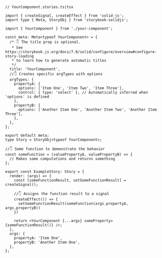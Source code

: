 ```tsx
// YourComponent.stories.ts|tsx

import { createSignal, createEffect } from 'solid-js';
import type { Meta, StoryObj } from 'storybook-solidjs';

import { YourComponent } from './your-component';

const meta: Meta<typeof YourComponent> = {
  /* 👇 The title prop is optional.
   * See https://storybook.js.org/docs/7.0/solid/configure/overview#configure-story-loading
   * to learn how to generate automatic titles
   */
  title: 'YourComponent',
  //👇 Creates specific argTypes with options
  argTypes: {
    propertyA: {
      options: ['Item One', 'Item Two', 'Item Three'],
      control: { type: 'select' }, // Automatically inferred when 'options' is defined
    },
    propertyB: {
      options: ['Another Item One', 'Another Item Two', 'Another Item Three'],
    },
  },
};

export default meta;
type Story = StoryObj<typeof YourComponent>;

//👇 Some function to demonstrate the behavior
const someFunction = (valuePropertyA, valuePropertyB) => {
  // Makes some computations and returns something
};

export const ExampleStory: Story = {
  render: (args) => {
    const [someFunctionResult, setSomeFunctionResult] = createSignal();
    
    //👇 Assigns the function result to a signal
    createEffect(() => {
      setSomeFunctionResult(someFunction(args.propertyA, args.propertyB))
    })

    return <YourComponent {...args} someProperty={someFunctionResult()} />;
  },
  args: {
    propertyA: 'Item One',
    propertyB: 'Another Item One',
  },
};
```
